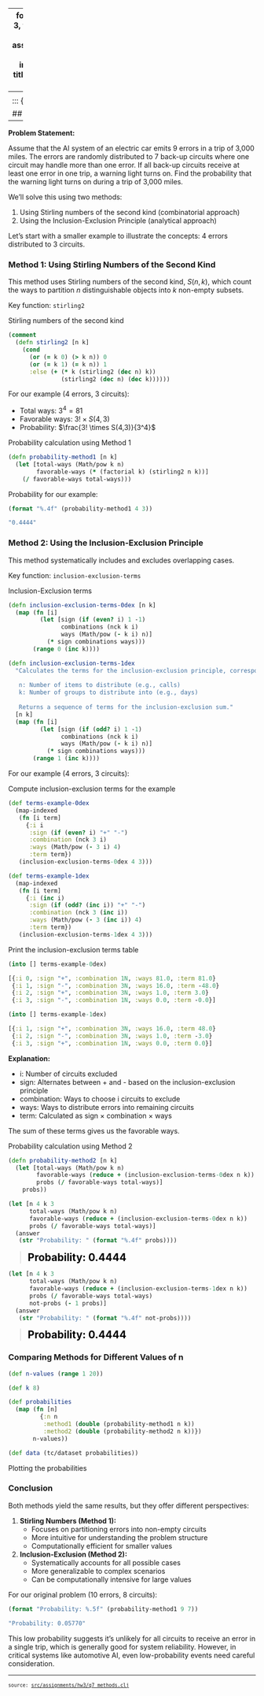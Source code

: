 
---
format:
  html: {toc: true, toc-depth: 3, theme: cosmo, number-sections: false, output-file: assignments.hw3.q7_methods.html}
code-block-background: true
include-in-header: {text: '<link rel = "icon" href = "data:," />'}
toc-title-numbers: false
number-depth: 0

---
<style></style><style>.printedClojure .sourceCode {
  background-color: transparent;
  border-style: none;
}
</style><style>.clay-limit-image-width .clay-image {max-width: 100%}
.clay-side-by-side .sourceCode {margin: 0}
.clay-side-by-side {margin: 1em 0}
</style>
<script src="assignments.hw3.q7_methods_files/md-default0.js" type="text/javascript"></script><script src="assignments.hw3.q7_methods_files/md-default1.js" type="text/javascript"></script>

::: {.sourceClojure}
```clojure
(ns assignments.hw3.q7-methods
  (:require
   [assignments.hw3.utils :refer :all]
   [scicloj.hanamicloth.v1.api :as haclo]
   [tablecloth.api :as tc]))
```
:::


## Q7: Two Methods
---


**Problem Statement:**

Assume that the AI system of an electric car emits 9 errors in a trip of 3,000 miles. The errors are randomly distributed to 7 back-up circuits where one circuit may handle more than one error. If all back-up circuits receive at least one error in one trip, a warning light turns on. Find the probability that the warning light turns on during a trip of 3,000 miles.

We'll solve this using two methods:
     
1. Using Stirling numbers of the second kind (combinatorial approach)
2. Using the Inclusion-Exclusion Principle (analytical approach)

Let's start with a smaller example to illustrate the concepts: 4 errors distributed to 3 circuits.

### Method 1: Using Stirling Numbers of the Second Kind


This method uses Stirling numbers of the second kind, $S(n,k)$, which count the ways to partition $n$ distinguishable objects into $k$ non-empty subsets.

Key function: `stirling2`

Stirling numbers of the second kind


::: {.sourceClojure}
```clojure
(comment
  (defn stirling2 [n k]
    (cond
      (or (= k 0) (> k n)) 0
      (or (= k 1) (= k n)) 1
      :else (+ (* k (stirling2 (dec n) k))
               (stirling2 (dec n) (dec k))))))
```
:::



For our example (4 errors, 3 circuits):
     
- Total ways: $3^4 = 81$
- Favorable ways: $3! \times S(4,3)$
- Probability: $\frac{3! \times S(4,3)}{3^4}$

Probability calculation using Method 1


::: {.sourceClojure}
```clojure
(defn probability-method1 [n k]
  (let [total-ways (Math/pow k n)
        favorable-ways (* (factorial k) (stirling2 n k))]
    (/ favorable-ways total-ways)))
```
:::


Probability for our example:


::: {.sourceClojure}
```clojure
(format "%.4f" (probability-method1 4 3))
```
:::



::: {.printedClojure}
```clojure
"0.4444"

```
:::


### Method 2: Using the Inclusion-Exclusion Principle


This method systematically includes and excludes overlapping cases.

Key function: `inclusion-exclusion-terms`

Inclusion-Exclusion terms


::: {.sourceClojure}
```clojure
(defn inclusion-exclusion-terms-0dex [n k]
  (map (fn [i]
         (let [sign (if (even? i) 1 -1)
               combinations (nck k i)
               ways (Math/pow (- k i) n)]
           (* sign combinations ways)))
       (range 0 (inc k))))
```
:::



::: {.sourceClojure}
```clojure
(defn inclusion-exclusion-terms-1dex
  "Calculates the terms for the inclusion-exclusion principle, corresponding to the formula:
   
   n: Number of items to distribute (e.g., calls)
   k: Number of groups to distribute into (e.g., days)
   
   Returns a sequence of terms for the inclusion-exclusion sum."
  [n k]
  (map (fn [i]
         (let [sign (if (odd? i) 1 -1)
               combinations (nck k i)  
               ways (Math/pow (- k i) n)]  
           (* sign combinations ways)))
       (range 1 (inc k))))
```
:::



For our example (4 errors, 3 circuits):

Compute inclusion-exclusion terms for the example


::: {.sourceClojure}
```clojure
(def terms-example-0dex
  (map-indexed
   (fn [i term]
     {:i i
      :sign (if (even? i) "+" "-")
      :combination (nck 3 i)
      :ways (Math/pow (- 3 i) 4)
      :term term})
   (inclusion-exclusion-terms-0dex 4 3)))
```
:::



::: {.sourceClojure}
```clojure
(def terms-example-1dex
  (map-indexed
   (fn [i term]
     {:i (inc i)
      :sign (if (odd? (inc i)) "+" "-")
      :combination (nck 3 (inc i))
      :ways (Math/pow (- 3 (inc i)) 4)
      :term term})
   (inclusion-exclusion-terms-1dex 4 3)))
```
:::


Print the inclusion-exclusion terms table


::: {.sourceClojure}
```clojure
(into [] terms-example-0dex)
```
:::



::: {.printedClojure}
```clojure
[{:i 0, :sign "+", :combination 1N, :ways 81.0, :term 81.0}
 {:i 1, :sign "-", :combination 3N, :ways 16.0, :term -48.0}
 {:i 2, :sign "+", :combination 3N, :ways 1.0, :term 3.0}
 {:i 3, :sign "-", :combination 1N, :ways 0.0, :term -0.0}]

```
:::



::: {.sourceClojure}
```clojure
(into [] terms-example-1dex)
```
:::



::: {.printedClojure}
```clojure
[{:i 1, :sign "+", :combination 3N, :ways 16.0, :term 48.0}
 {:i 2, :sign "-", :combination 3N, :ways 1.0, :term -3.0}
 {:i 3, :sign "+", :combination 1N, :ways 0.0, :term 0.0}]

```
:::



**Explanation:**
     
- i: Number of circuits excluded
- sign: Alternates between + and - based on the inclusion-exclusion principle
- combination: Ways to choose i circuits to exclude
- ways: Ways to distribute errors into remaining circuits
- term: Calculated as sign × combination × ways

The sum of these terms gives us the favorable ways.

Probability calculation using Method 2


::: {.sourceClojure}
```clojure
(defn probability-method2 [n k]
  (let [total-ways (Math/pow k n)
        favorable-ways (reduce + (inclusion-exclusion-terms-0dex n k))
        probs (/ favorable-ways total-ways)]
    probs))
```
:::



::: {.sourceClojure}
```clojure
(let [n 4 k 3 
      total-ways (Math/pow k n)
      favorable-ways (reduce + (inclusion-exclusion-terms-0dex n k))
      probs (/ favorable-ways total-ways)]
  (answer
   (str "Probability: " (format "%.4f" probs))))
```
:::


> <span style="color: black; font-size: 1.5em;">**Probability: 0.4444**</span>


::: {.sourceClojure}
```clojure
(let [n 4 k 3 
      total-ways (Math/pow k n)
      favorable-ways (reduce + (inclusion-exclusion-terms-1dex n k))
      probs (/ favorable-ways total-ways)
      not-probs (- 1 probs)]
  (answer
   (str "Probability: " (format "%.4f" not-probs))))
```
:::


> <span style="color: black; font-size: 1.5em;">**Probability: 0.4444**</span>

### Comparing Methods for Different Values of n


::: {.sourceClojure}
```clojure
(def n-values (range 1 20))
```
:::



::: {.sourceClojure}
```clojure
(def k 8)
```
:::



::: {.sourceClojure}
```clojure
(def probabilities
  (map (fn [n]
         {:n n
          :method1 (double (probability-method1 n k))
          :method2 (double (probability-method2 n k))})
       n-values))
```
:::



::: {.sourceClojure}
```clojure
(def data (tc/dataset probabilities))
```
:::


Plotting the probabilities


### Conclusion

Both methods yield the same results, but they offer different perspectives:

1. **Stirling Numbers (Method 1):** 
   - Focuses on partitioning errors into non-empty circuits
   - More intuitive for understanding the problem structure
   - Computationally efficient for smaller values

2. **Inclusion-Exclusion (Method 2):**
   - Systematically accounts for all possible cases
   - More generalizable to complex scenarios
   - Can be computationally intensive for large values

For our original problem (10 errors, 8 circuits):


::: {.sourceClojure}
```clojure
(format "Probability: %.5f" (probability-method1 9 7))
```
:::



::: {.printedClojure}
```clojure
"Probability: 0.05770"

```
:::



This low probability suggests it's unlikely for all circuits to receive an error in a single trip, which is generally good for system reliability. However, in critical systems like automotive AI, even low-probability events need careful consideration.


```{=html}
<div style="background-color:grey;height:2px;width:100%;"></div>
```



```{=html}
<div><pre><small><small>source: <a href="https://github.com/adabwana/f24-m6410-hw3/blob/master/src/assignments/hw3/q7_methods.clj">src/assignments/hw3/q7_methods.clj</a></small></small></pre></div>
```
